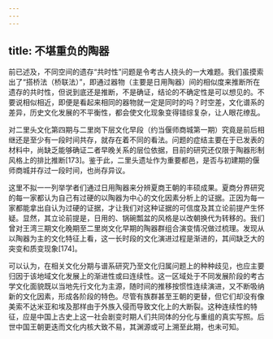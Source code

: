 ```yaml
---
---
---
```

title: 不堪重负的陶器
---




前已述及，不同空间的遗存“共时性”问题是令考古人挠头的一大难题。我们虽摸索出了“搭桥法（桥联法）”，即通过器物（主要是日用陶器）间的相似度来推断所在遗存的共时性，但说到底还是推断，不是确证，结论的不确定性是可以想见的。不要说相似相近，即便是看起来相同的器物就一定是同时的吗？时空差，文化谱系的差异，历史文化发展的不平衡性，都会使文化现象变得错综复杂，让人眼花缭乱。

对二里头文化第四期与二里岗下层文化早段（约当偃师商城第一期）究竟是前后相继还是至少有一段时间共存，就存在着不同的看法。问题的症结主要在于已发表的材料中，尚缺乏能够确证二者早晚关系的层位依据，目前的研究还仅限于陶器形制风格上的排比推断[173]。鉴于此，二里头遗址作为重要都邑，是否与初建期的偃师商城并存过一段时间，也尚存异议。

这里不拟一一列举学者们通过日用陶器来分辨夏商王朝的丰硕成果。夏商分界研究的每一家都认为自己有过硬的以陶器为中心的文化因素分析上的证据。正因为每一家都能拿出自认为过硬的证据，才让我们对这种证据的可信度及其立论前提产生怀疑。显然，其立论前提是，日用的、锅碗瓢盆的风格是以改朝换代为转移的。我们曾对王湾三期文化晚期至二里岗文化早期的陶器群组合演变情况做过梳理。发现从以陶器为主的文化特征上看，这一长时段的文化演进过程是渐进的，其间缺乏大的突变和质变现象[174]。

可以认为，在相关文化分期与谱系研究乃至文化归属问题上的种种歧见，也应主要归因于该地域文化发展上的渐进性或曰连续性。这一区域处于不同发展阶段的考古学文化面貌既以当地先行文化为主源，随时间的推移按惯性连续演进，又不断吸纳新的文化因素，形成各阶段的特色。尽管有族群甚至王朝的更替，但它们却没有像美索不达米亚和埃及那样由于外族入侵而导致文化上的大断裂。这种连续性的特征，应是中国上古史上这一社会剧变时期人们共同体的分化与重组的真实写照。后世中国王朝更迭而文化内核大致不易，其渊源或可上溯至此期，也未可知。